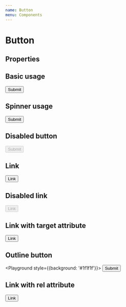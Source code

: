```yaml
---
name: Button
menu: Components
---
```



# Button

## Properties

<PropsTable of={Button} />

## Basic usage

<Playground>
    <Button>Submit</Button>
</Playground>

## Spinner usage

<Playground>
    <Button showSpinner={true}>Submit</Button>
</Playground>

## Disabled button

<Playground>
    <Button disabled={true}>Submit</Button>
</Playground>

## Link

<Playground>
    <Button href="#">Link</Button>
</Playground>

## Disabled link

<Playground>
    <Button href="#" disabled={true}>Link</Button>
</Playground>

## Link with target attribute

<Playground>
    <Button target="_blank" href="#">Link</Button>
</Playground>

## Outline button

<Playground style={{background: '#1f1f1f'}}>
    <Button
        passiveColor="transparent-white"
        hoverColor="transparent-white"
        downColor="transparent-white"
    >
        Submit
    </Button>
</Playground>

## Link with rel attribute

<Playground>
    <Button rel="noopener" href="#">Link</Button>
</Playground>

